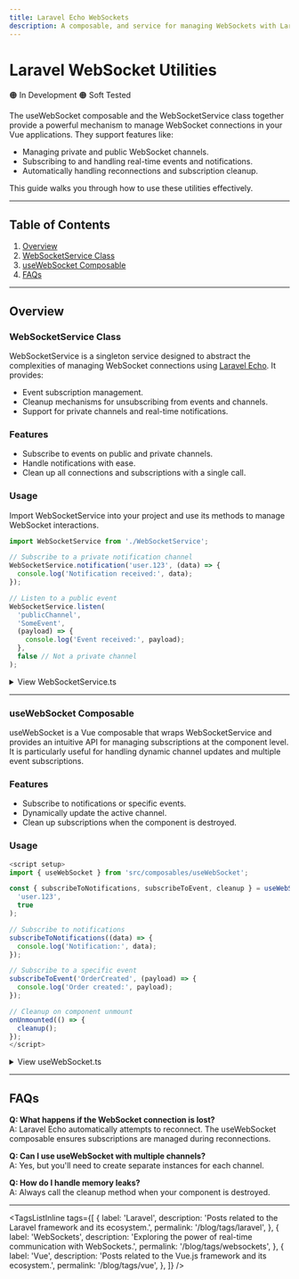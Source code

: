 ```yaml
---
title: Laravel Echo WebSockets
description: A composable, and service for managing WebSockets with Laravel Echo.
---
```



# Laravel WebSocket Utilities

<div class='flex items-center gap-x-4 mb-4'>
  <span>🟠 In Development</span>
  <span>🟠 Soft Tested</span>
</div>

The <span class='bg-teal-500 rounded p-0.5 text-2'>useWebSocket</span> composable and the <span class='bg-teal-500 rounded p-0.5'>WebSocketService</span> class together provide a powerful mechanism to manage WebSocket connections in your Vue applications. They support features like:

- Managing private and public WebSocket channels.
- Subscribing to and handling real-time events and notifications.
- Automatically handling reconnections and subscription cleanup.

This guide walks you through how to use these utilities effectively.

---

## Table of Contents

1. [Overview](#overview)
2. [WebSocketService Class](#websocketservice-class)
3. [useWebSocket Composable](#usewebsocket-composable)
4. [FAQs](#faqs)

---

## Overview

### WebSocketService Class

<span class='bg-teal-500 rounded p-0.5'>WebSocketService</span> is a singleton service
designed to abstract the complexities of managing WebSocket connections using [Laravel
Echo](https://laravel.com/docs/8.x/broadcasting). It provides:

- Event subscription management.
- Cleanup mechanisms for unsubscribing from events and channels.
- Support for private channels and real-time notifications.

### Features

- Subscribe to events on public and private channels.
- Handle notifications with ease.
- Clean up all connections and subscriptions with a single call.

### Usage

Import <span class='bg-teal-500 rounded p-0.5'>WebSocketService</span> into your project and use its methods to manage WebSocket interactions.

```typescript
import WebSocketService from './WebSocketService';

// Subscribe to a private notification channel
WebSocketService.notification('user.123', (data) => {
  console.log('Notification received:', data);
});

// Listen to a public event
WebSocketService.listen(
  'publicChannel',
  'SomeEvent',
  (payload) => {
    console.log('Event received:', payload);
  },
  false // Not a private channel
);
```

<details>
<summary>View WebSocketService.ts</summary>

```typescript
import { Channel } from 'laravel-echo';

/**
 * Singleton service for managing WebSocket connections using Laravel Echo.
 * Handles private and public channels, event subscriptions, and reconnections.
 */
class WebSocketService {
  private static instance: WebSocketService; // Singleton instance
  private activeSubscriptions: Record<string, boolean> = {}; // Tracks active subscriptions

  private constructor() {
    // Private constructor
  }

  /**
   * Returns the singleton instance of the WebSocketService.
   */
  static getInstance(): WebSocketService {
    if (!this.instance) {
      this.instance = new WebSocketService();
    }

    return this.instance;
  }

  /**
   * Resets the WebSocket state and closes all active connections.
   * Clears all active subscriptions and leaves all channels.
   */
  reset(): void {
    console.info('[WebSocketService] Resetting all channels and subscriptions');

    Object.keys(this.activeSubscriptions).forEach((subscriptionKey) => {
      const channel = subscriptionKey.split(':')[1];

      if (channel) {
        this.leave(channel);
      }
    });

    this.activeSubscriptions = {};
  }

  /**
   * Subscribes to a private channel for notifications.
   *
   * @param channel - The channel name.
   * @param callback - Callback for notification data.
   * @returns The Laravel Echo Channel instance.
   */
  notification(channel: string, callback: (data: unknown) => void): Channel {
    const subscriptionKey = `notification:${channel}`;

    if (this.activeSubscriptions[subscriptionKey]) {
      console.warn(
        `[WebSocketService] Already subscribed to notifications on '${channel}'`
      );

      return window.Echo.private(channel);
    }

    console.info(
      `[WebSocketService] Subscribing to notifications on '${channel}'`
    );

    this.activeSubscriptions[subscriptionKey] = true;

    return window.Echo.private(channel).notification((data: unknown) => {
      console.log('[WebSocketService] Received notification:', data);

      callback(data);
    });
  }

  /**
   * Listens to a specific event on a public or private channel.
   *
   * @param channel - The channel name.
   * @param event - The event name.
   * @param callback - Callback for event data.
   * @param isPrivate - Whether the channel is private.
   * @returns The Laravel Echo Channel instance.
   */
  listen(
    channel: string,
    event: string,
    callback: (data: unknown) => void,
    isPrivate = false
  ): Channel {
    const fullChannelName = `${isPrivate ? 'private-' : ''}${channel}:${event}`;

    if (this.activeSubscriptions[fullChannelName]) {
      console.warn(
        `[WebSocketService] Already subscribed to '${event}' on '${channel}'`
      );

      return isPrivate
        ? window.Echo.private(channel)
        : window.Echo.channel(channel);
    }

    console.info(
      `[WebSocketService] Listening to '${event}' on channel '${channel}'`
    );

    this.activeSubscriptions[fullChannelName] = true;

    return (
      isPrivate ? window.Echo.private(channel) : window.Echo.channel(channel)
    ).listen(event, (payload: unknown) => {
      callback(payload);

      console.log(
        `[WebSocketService] Received event '${event}' on channel '${channel}'`,
        payload
      );
    });
  }

  /**
   * Stops listening to a specific event on a channel.
   *
   * @param channel - The channel name.
   * @param event - The event name to stop listening to.
   * @param isPrivate - Whether the channel is private.
   */
  stopListening(channel: string, event: string, isPrivate = false): void {
    const fullChannelName = `${isPrivate ? 'private-' : ''}${channel}:${event}`;

    if (!this.activeSubscriptions[fullChannelName]) {
      console.warn(
        `[WebSocketService] No active subscription for '${event}' on '${channel}'`
      );

      return;
    }

    console.info(
      `[WebSocketService] Stopping listening to '${event}' on '${channel}'`
    );

    if (isPrivate) {
      window.Echo.private(channel).stopListening(event);
    } else {
      window.Echo.channel(channel).stopListening(event);
    }

    delete this.activeSubscriptions[fullChannelName];
  }

  /**
   * Checks if a channel is subscribed.
   *
   * @param channel - The channel name.
   * @param event - (Optional) The event name to check.
   * @returns True if the channel or event is subscribed, otherwise false.
   */
  subscribed(channel: string, event?: string): boolean {
    if (event) {
      const fullChannelName = `${channel}:${event}`;
      const isSubscribed = !!this.activeSubscriptions[fullChannelName];

      console.debug(
        `[WebSocketService] subscribed('${channel}', '${event}') -> ${isSubscribed}`
      );

      return isSubscribed;
    }

    const isChannelSubscribed = Object.keys(this.activeSubscriptions).some(
      (key) => key.startsWith(channel)
    );

    console.debug(
      `[WebSocketService] subscribed('${channel}') -> ${isChannelSubscribed}`
    );

    return isChannelSubscribed;
  }

  /**
   * Unsubscribes from a channel.
   * Removes all related subscriptions.
   *
   * @param channel - The channel name to leave.
   */
  leave(channel: string): void {
    console.info(`[WebSocketService] Leaving channel '${channel}'`);

    window.Echo.leave(channel);

    Object.keys(this.activeSubscriptions)
      .filter((key) => key.startsWith(channel))
      .forEach((key) => {
        console.debug(`[WebSocketService] Removing subscription '${key}'`);

        delete this.activeSubscriptions[key];
      });
  }
}

export default WebSocketService.getInstance();
```

</details>

---

### useWebSocket Composable

<span class='bg-teal-500 rounded p-0.5'>useWebSocket</span> is a Vue composable that
wraps <span class='bg-teal-500 rounded p-0.5'>WebSocketService</span> and provides
an intuitive API for managing subscriptions at the component level. It is particularly
useful for handling dynamic channel updates and multiple event subscriptions.

### Features

- Subscribe to notifications or specific events.
- Dynamically update the active channel.
- Clean up subscriptions when the component is destroyed.

### Usage

```typescript
<script setup>
import { useWebSocket } from 'src/composables/useWebSocket';

const { subscribeToNotifications, subscribeToEvent, cleanup } = useWebSocket(
  'user.123',
  true
);

// Subscribe to notifications
subscribeToNotifications((data) => {
  console.log('Notification:', data);
});

// Subscribe to a specific event
subscribeToEvent('OrderCreated', (payload) => {
  console.log('Order created:', payload);
});

// Cleanup on component unmount
onUnmounted(() => {
  cleanup();
});
</script>
```

<details>
<summary>View useWebSocket.ts</summary>

```typescript
import WebSocketService from './WebSocketService';

interface EventSubscription {
  event: string;
  callback: (data: unknown) => void;
}

/**
 * Manages WebSocket connections and event subscriptions.
 * Provides functions to subscribe, unsubscribe, and manage events on a WebSocket channel.
 *
 * @param initialChannel - The initial WebSocket channel to connect to.
 * @param privateChannel - Optional flag indicating if the channel is private.
 * @returns An object with methods to manage WebSocket subscriptions and connections.
 */
export function useWebSocket(initialChannel: string, privateChannel = false) {
  // Store active events and their callbacks
  const activeEvents = new Map<string, Set<EventSubscription>>();
  let currentChannel = initialChannel; // Track the current channel

  /**
   * Subscribes to notifications on the current WebSocket channel.
   *
   * @param callback - The callback function to handle notifications.
   * @returns The Channel reference from WebSocketService.
   */
  const subscribeToNotifications = (callback: (data: unknown) => void) => {
    console.info(
      `[WebSocket] Subscribing to notifications on channel '${currentChannel}'`
    );

    return WebSocketService.notification(currentChannel, callback);
  };

  /**
   * Subscribes to a specific event on the WebSocket channel.
   * Handles multiple listeners for the same event.
   *
   * @param event - The event name to subscribe to.
   * @param callback - The callback function for the event.
   */
  const subscribeToEvent = (
    event: string,
    callback: (data: unknown) => void
  ) => {
    const eventKey = `${event}`;

    if (!activeEvents.has(eventKey)) {
      activeEvents.set(eventKey, new Set());
    }

    const subscription = { event, callback };

    activeEvents.get(eventKey)?.add(subscription);

    console.info(
      `[WebSocket] Subscribing to event '${event}' on channel '${currentChannel}'`
    );

    WebSocketService.listen(currentChannel, event, callback, privateChannel);
  };

  /**
   * Stops listening to a specific event on the WebSocket channel.
   * Cleans up all associated callbacks.
   *
   * @param event - The event name to stop listening to.
   * @param callback - (Optional) The specific callback to remove. If not provided, all callbacks are removed.
   */
  const stopListening = (event: string, callback?: (data: unknown) => void) => {
    const eventKey = `${event}`;
    const subscriptions = activeEvents.get(eventKey);

    if (!subscriptions) {
      console.warn(`[WebSocket] No active subscriptions for event '${event}'`);

      return;
    }

    if (callback) {
      subscriptions.forEach((sub) => {
        if (sub.callback === callback) {
          subscriptions.delete(sub);

          console.info(
            `[WebSocket] Removed a specific listener for event '${event}'`
          );
        }
      });

      if (subscriptions.size === 0) {
        activeEvents.delete(eventKey);
        WebSocketService.stopListening(currentChannel, event, privateChannel);

        console.info(
          `[WebSocket] Stopped listening to event '${event}' on channel '${currentChannel}'`
        );
      }
    } else {
      subscriptions.clear();
      activeEvents.delete(eventKey);
      WebSocketService.stopListening(currentChannel, event, privateChannel);

      console.info(`[WebSocket] Removed all listeners for event '${event}'`);
    }
  };

  /**
   * Checks if a specific event has active subscriptions.
   *
   * @param event - The event name to check.
   * @returns True if there are active subscriptions for the event, false otherwise.
   */
  const isSubscribed = (event: string): boolean => {
    const subscriptions = activeEvents.get(event);
    const result = subscriptions !== undefined && subscriptions.size > 0;

    console.debug(`[WebSocket] isSubscribed('${event}') -> ${result}`);

    return result;
  };

  /**
   * Cleans up all active subscriptions for this channel.
   * Stops listening to all events and clears active events.
   */
  const cleanup = () => {
    console.info(`[WebSocket] Cleaning up channel '${currentChannel}'`);

    activeEvents.forEach((subscriptions, event) => {
      WebSocketService.stopListening(currentChannel, event, privateChannel);
      console.info(`[WebSocket] Stopped listening to event '${event}'`);
    });

    activeEvents.clear();
    WebSocketService.leave(currentChannel);

    console.info(`[WebSocket] Left channel '${currentChannel}'`);
  };

  /**
   * Updates the current channel name and optionally resets the connection.
   *
   * @param newChannel - The new channel name.
   * @param reset - Whether to reset all subscriptions for the new channel.
   */
  const updateChannel = (newChannel: string, reset = true) => {
    if (newChannel === currentChannel) {
      console.warn(`[WebSocket] The channel is already set to '${newChannel}'`);

      return;
    }

    console.info(
      `[WebSocket] Updating channel from '${currentChannel}' to '${newChannel}'`
    );

    if (reset) {
      cleanup(); // Clean up existing subscriptions
    }

    currentChannel = newChannel; // Update the channel name
  };

  /**
   * Resets all subscriptions with the current channel.
   * Useful after updating the channel name.
   */
  const resetConnection = () => {
    console.info(
      `[WebSocket] Resetting connection for channel '${currentChannel}'`
    );

    const previousSubscriptions = Array.from(activeEvents.entries());

    cleanup(); // Clean up existing subscriptions

    // Re-subscribe to all events on the new channel
    previousSubscriptions.forEach(([event, subscriptions]) => {
      subscriptions.forEach((sub) => {
        subscribeToEvent(event, sub.callback);
      });
    });
  };

  return {
    subscribeToNotifications,
    subscribeToEvent,
    stopListening,
    isSubscribed,
    cleanup,
    updateChannel,
    resetConnection,
  };
}
```

</details>

---

## FAQs

**Q: What happens if the WebSocket connection is lost?**  
A: Laravel Echo automatically attempts to reconnect. The <span class='bg-teal-500 rounded p-0.5'>useWebSocket</span> composable ensures subscriptions are managed during reconnections.

**Q: Can I use <span class='bg-teal-500 rounded p-0.5'>useWebSocket</span> with multiple channels?**  
A: Yes, but you'll need to create separate instances for each channel.

**Q: How do I handle memory leaks?**  
A: Always call the <span class='bg-teal-500 rounded p-0.5'>cleanup</span> method when your component is destroyed.

---

<TagsListInline
  tags={[
    {
      label: 'Laravel',
      description: 'Posts related to the Laravel framework and its ecosystem.',
      permalink: '/blog/tags/laravel',
    },
    {
      label: 'WebSockets',
      description:
        'Exploring the power of real-time communication with WebSockets.',
      permalink: '/blog/tags/websockets',
    },
    {
      label: 'Vue',
      description: 'Posts related to the Vue.js framework and its ecosystem.',
      permalink: '/blog/tags/vue',
    },
  ]}
/>
